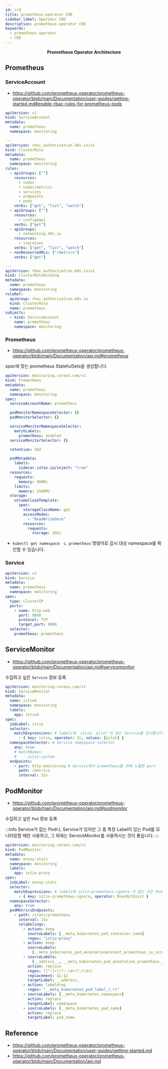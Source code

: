 ```yaml
---
id: crd
title: prometheus-operator CRD
sidebar_label: Operator CRD
description: prometheus-operator CRD
keywords:
  - prometheus-operator
  - CRD
---
```



<center>
  <Image
    img={require("@site/static/img/nn/mlops/monitoring/prometheus-operator-architecture.png")}
    width={750}
  />
</center>
<center>
  <strong>Prometheus Operator Architecture</strong>
</center>

## Prometheus

### ServiceAccount

- https://github.com/prometheus-operator/prometheus-operator/blob/main/Documentation/user-guides/getting-started.md#enable-rbac-rules-for-prometheus-pods

```yaml
apiVersion: v1
kind: ServiceAccount
metadata:
  name: prometheus
  namespace: monitoring

---
apiVersion: rbac.authorization.k8s.io/v1
kind: ClusterRole
metadata:
  name: prometheus
  namespace: monitoring
rules:
  - apiGroups: [""]
    resources:
      - nodes
      - nodes/metrics
      - services
      - endpoints
      - pods
    verbs: ["get", "list", "watch"]
  - apiGroups: [""]
    resources:
      - configmaps
    verbs: ["get"]
  - apiGroups:
      - networking.k8s.io
    resources:
      - ingresses
    verbs: ["get", "list", "watch"]
  - nonResourceURLs: ["/metrics"]
    verbs: ["get"]

---
apiVersion: rbac.authorization.k8s.io/v1
kind: ClusterRoleBinding
metadata:
  name: prometheus
  namespace: monitoring
roleRef:
  apiGroup: rbac.authorization.k8s.io
  kind: ClusterRole
  name: prometheus
subjects:
  - kind: ServiceAccount
    name: prometheus
    namespace: monitoring
```

### Prometheus

- https://github.com/prometheus-operator/prometheus-operator/blob/main/Documentation/api.md#prometheus

spec에 맞는 prometheus StatefulSets을 생성합니다.

```yaml
apiVersion: monitoring.coreos.com/v1
kind: Prometheus
metadata:
  name: prometheus
  namespace: monitoring
spec:
  serviceAccountName: prometheus

  podMonitorNamespaceSelector: {}
  podMonitorSelector: {}

  serviceMonitorNamespaceSelector:
    matchLabels:
      prometheus: enabled
  serviceMonitorSelector: {}

  retention: 10d

  podMetadata:
    labels:
      sidecar.istio.io/inject: "true"
  resources:
    requests:
      memory: 400Mi
    limits:
      memory: 1500Mi
  storage:
    volumeClaimTemplate:
      spec:
        storageClassName: gp2
        accessModes:
          - "ReadWriteOnce"
        resources:
          requests:
            storage: 30Gi
```

- `kubectl get namespace -L prometheus` 명령어로 감시 대상 namespace를 확인할 수 있습니다.

### Service

```yaml
apiVersion: v1
kind: Service
metadata:
  name: prometheus
  namespace: monitoring
spec:
  type: ClusterIP
  ports:
    - name: http-web
      port: 9090
      protocol: TCP
      target_port: 9090
  selector:
    prometheus: prometheus
```

## ServiceMonitor

- https://github.com/prometheus-operator/prometheus-operator/blob/main/Documentation/api.md#servicemonitor

수집하고 싶은 `Service` 정보 등록

```yaml
apiVersion: monitoring.coreos.com/v1
kind: ServiceMonitor
metadata:
  name: istiod
  namespace: monitoring
  labels:
    app: istiod
spec:
  jobLabel: istio
  selector:
    matchExpressions: # labels에 `istio: pilot`이 있는 Service를 감시합니다.
      - { key: istio, operator: In, values: [pilot] }
  namespaceSelector: # Service namespace selector
    any: true
    # matchNames:
    #   - istio-system
  endpoints:
    - port: http-monitoring # Service에서 prometheus를 위해 노출한 port
      path: /metrics
      interval: 15s
```

## PodMonitor

- https://github.com/prometheus-operator/prometheus-operator/blob/main/Documentation/api.md#podmonitor

수집하고 싶은 `Pod` 정보 등록

:::info
Service가 없는 Pod나, Service가 있지만 그 중 특정 Label이 있는 Pod를 모니터링할 때만 사용하고, 그 외에는 ServiceMonitor를 사용하시는 것이 좋습니다.
:::

```yaml
apiVersion: monitoring.coreos.com/v1
kind: PodMonitor
metadata:
  name: envoy-stats
  namespace: monitoring
  labels:
    app: istio-proxy
spec:
  jobLabel: envoy-stats
  selector:
    matchExpressions: # labels에 istio-prometheus-ignore 가 없는 모든 Pod를 감시합니다.
      - { key: istio-prometheus-ignore, operator: DoesNotExist }
  namespaceSelector:
    any: true
  podMetricsEndpoints:
    - path: /stats/prometheus
      interval: 15s
      relabelings:
        - action: keep
          sourceLabels: [__meta_kubernetes_pod_container_name]
          regex: "istio-proxy"
        - action: keep
          sourceLabels:
            [__meta_kubernetes_pod_annotationpresent_prometheus_io_scrape]
        - sourceLabels:
            [__address__, __meta_kubernetes_pod_annotation_prometheus_io_port]
          action: replace
          regex: ([^:]+)(?::\d+)?;(\d+)
          replacement: $1:$2
          targetLabel: __address__
        - action: labeldrop
          regex: "__meta_kubernetes_pod_label_(.+)"
        - sourceLabels: [__meta_kubernetes_namespace]
          action: replace
          targetLabel: namespace
        - sourceLabels: [__meta_kubernetes_pod_name]
          action: replace
          targetLabel: pod_name
```

## Reference

- https://github.com/prometheus-operator/prometheus-operator/blob/main/Documentation/user-guides/getting-started.md
- https://github.com/prometheus-operator/prometheus-operator/blob/main/Documentation/api.md
